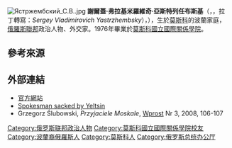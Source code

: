 [[File:Ястржембский_С.В..jpg|thumb]]
'''謝爾蓋·弗拉基米羅維奇·亞斯特列任布斯基'''（{{lang-ru|'''Сергей Владимирович Ястржембский'''}}，{{lang-pl|'''Siergiej Władimirowicz Jastrzębski'''}}，拉丁轉寫：''Sergey Vladimirovich Yastrzhembsky''），{{bd|1953年|12月4日||cat=Yastrzhembsky, Sergey Vladimirovich}}），生於[[莫斯科|莫斯科]]的波蘭家庭，[[俄羅斯聯邦|俄羅斯聯邦]]政治人物、外交家。1976年畢業於[[莫斯科國立國際關係學院|莫斯科國立國際關係學院]]。

==參考來源==
{{reflist}} 

==外部連結==
{{Commonscat|Sergey Yastrzhembskiy|謝爾蓋 亞斯特列任布斯基}}
* [https://web.archive.org/web/20071208080229/http://www.kremlin.ru/eng/subj/22194.shtml 官方網站]
* [http://news.bbc.co.uk/2/hi/europe/170254.stm Spokesman sacked by Yeltsin]{{Wayback|url=http://news.bbc.co.uk/2/hi/europe/170254.stm |date=20121113051359 }}
* Grzegorz Ślubowski, ''Przyjaciele Moskale'', [[Wprost|Wprost]] Nr 3, 2008, 106-107

{{Authority control}}
{{DEFAULTSORT:Yastrzhembsky, Sergey Vladimirovich}}
[[Category:俄罗斯联邦政治人物|Category:俄罗斯联邦政治人物]]
[[Category:莫斯科國立國際關係學院校友|Category:莫斯科國立國際關係學院校友]]
[[Category:波蘭裔俄羅斯人|Category:波蘭裔俄羅斯人]]
[[Category:莫斯科人|Category:莫斯科人]]
[[Category:俄罗斯总统办公厅|Category:俄罗斯总统办公厅]]
